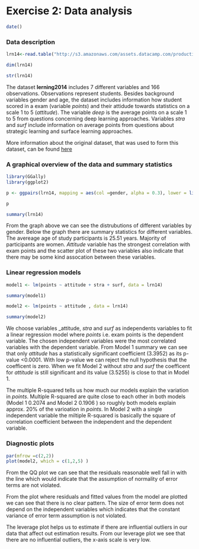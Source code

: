 # Exercise 2: Data analysis

```r
date()
```
### Data description 

```r
lrn14<-read.table("http://s3.amazonaws.com/assets.datacamp.com/production/course_2218/datasets/learning2014.txt", , sep=",", header=TRUE)

dim(lrn14)

str(lrn14)

```

The dataset __lerning2014__ includes 7 different variables and 166 observations. Observations represent students. Besides background variables gender and age, the dataset includes information how student scored in a exam (variable _points_) and their attidude towards statistics on a scale 1 to 5 (_attitude_). The variable _deep_ is the average points on a scale 1 to 5 from questions concerning deep learning approaches. Variables _stra_ and _surf_ include information on average points from questions about strategic learning and surface learning approaches.

More information about the original dataset, that was used to form this dataset, can be found [here](https://www.mv.helsinki.fi/home/kvehkala/JYTmooc/JYTOPKYS3-meta.txt)

### A graphical overview of the data and summary statistics

```r
library(GGally)
library(ggplot2)

p <- ggpairs(lrn14, mapping = aes(col =gender, alpha = 0.3), lower = list(combo = wrap("facethist", bins = 20)))

p

summary(lrn14)

```

From the graph above we can see the distrubutions of different variables by gender. Below the graph there are summary statistics for different variables. The avereage age of study participants is 25.51 years. Majority of participants are women. _Attitude_ variable has the strongest correlation with exam points and the scatter plot of these two variables also indicate that there may be some kind assocation between these variables.

### Linear regression models

```r
model1 <- lm(points ~ attitude + stra + surf, data = lrn14)

summary(model1)

model2 <- lm(points ~ attitude , data = lrn14)

summary(model2)

```

We choose variables _attitude, _stra_ and _surf_ as independents variables to fit a linear regression model where _points_ i.e. exam points is the dependent variable. The chosen independent variables were the most correlated variables with the dependent variable. From Model 1 summary we can see that only _attitude_ has a statistically significant coefficient (3.3952) as its p-value <0.0001. With low p-value we can reject the null hypothesis that the coefficent is zero. When we fit Model 2 without _stra_ and _surf_ the coefficent for _attitude_ is still significant and its value (3.5255) is close to that in Model 1. 

The multiple R-squared tells us how much our models explain the variation in _points_. Multiple R-squared are quite close to each other in both models (Model 1 0.2074 and Model 2 0.1906 ) so roughly both models explain approx. 20% of the varioation in _points_. In Model 2 with a single independent variable the miltiple R-squared is basically the square of correlation coefficient between the independent and the dependent variable.

### Diagnostic plots

```r
par(mfrow =c(2,2))
plot(model2, which = c(1,2,5) )

```


From the QQ plot we can see that the residuals reasonable well fall in with the line which would indicate that the assumption of normality of error terms are not violated.


From the plot where residuals and fitted values from the model are plotted we can see that there is no clear pattern. The size of error term does not depend on the independent variables which indicates that the constant variance of error term assumption is not violated.

The leverage plot helps us to estimate if there are influential outliers in our data that affect out estimation results. From our leverage plot we see that there are no influential outliers, the x-axis scale is very low.
